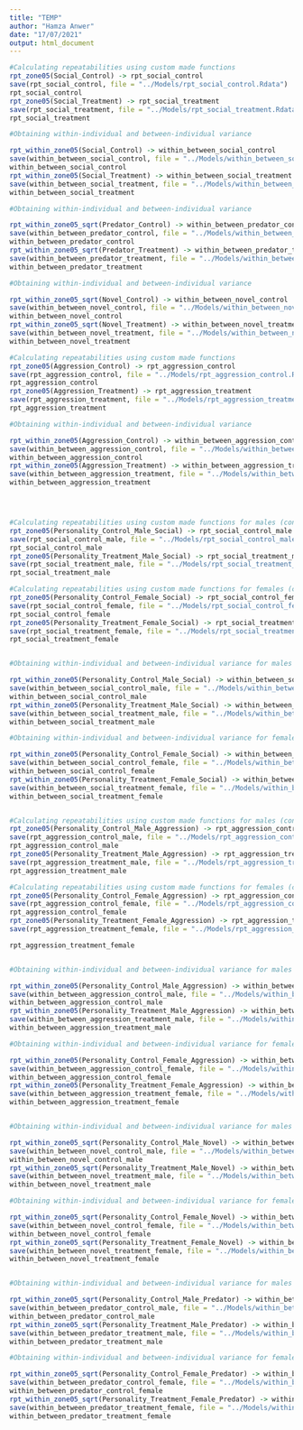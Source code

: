 ```yaml
---
title: "TEMP"
author: "Hamza Anwer"
date: "17/07/2021"
output: html_document
---
```


```r
#Calculating repeatabilities using custom made functions
rpt_zone05(Social_Control) -> rpt_social_control
save(rpt_social_control, file = "../Models/rpt_social_control.Rdata")
rpt_social_control
rpt_zone05(Social_Treatment) -> rpt_social_treatment
save(rpt_social_treatment, file = "../Models/rpt_social_treatment.Rdata")
rpt_social_treatment

#Obtaining within-individual and between-individual variance 

rpt_within_zone05(Social_Control) -> within_between_social_control
save(within_between_social_control, file = "../Models/within_between_social_control.Rdata")
within_between_social_control
rpt_within_zone05(Social_Treatment) -> within_between_social_treatment
save(within_between_social_treatment, file = "../Models/within_between_social_treatment.Rdata")
within_between_social_treatment

#Obtaining within-individual and between-individual variance 

rpt_within_zone05_sqrt(Predator_Control) -> within_between_predator_control
save(within_between_predator_control, file = "../Models/within_between_predator_control.Rdata")
within_between_predator_control
rpt_within_zone05_sqrt(Predator_Treatment) -> within_between_predator_treatment
save(within_between_predator_treatment, file = "../Models/within_between_predator_treatment.Rdata")
within_between_predator_treatment

#Obtaining within-individual and between-individual variance 

rpt_within_zone05_sqrt(Novel_Control) -> within_between_novel_control
save(within_between_novel_control, file = "../Models/within_between_novel_control.Rdata")
within_between_novel_control
rpt_within_zone05_sqrt(Novel_Treatment) -> within_between_novel_treatment
save(within_between_novel_treatment, file = "../Models/within_between_novel_treatment.Rdata")
within_between_novel_treatment

#Calculating repeatabilities using custom made functions
rpt_zone05(Aggression_Control) -> rpt_aggression_control
save(rpt_aggression_control, file = "../Models/rpt_aggression_control.Rdata")
rpt_aggression_control
rpt_zone05(Aggression_Treatment) -> rpt_aggression_treatment
save(rpt_aggression_treatment, file = "../Models/rpt_aggression_treatment.Rdata")
rpt_aggression_treatment

#Obtaining within-individual and between-individual variance 

rpt_within_zone05(Aggression_Control) -> within_between_aggression_control
save(within_between_aggression_control, file = "../Models/within_between_aggression_control.Rdata")
within_between_aggression_control
rpt_within_zone05(Aggression_Treatment) -> within_between_aggression_treatment
save(within_between_aggression_treatment, file = "../Models/within_between_aggression_treatment.Rdata")
within_between_aggression_treatment




#Calculating repeatabilities using custom made functions for males (control and treatment)
rpt_zone05(Personality_Control_Male_Social) -> rpt_social_control_male
save(rpt_social_control_male, file = "../Models/rpt_social_control_male.Rdata")
rpt_social_control_male
rpt_zone05(Personality_Treatment_Male_Social) -> rpt_social_treatment_male
save(rpt_social_treatment_male, file = "../Models/rpt_social_treatment_male.Rdata")
rpt_social_treatment_male

#Calculating repeatabilities using custom made functions for females (control and treatment)
rpt_zone05(Personality_Control_Female_Social) -> rpt_social_control_female
save(rpt_social_control_female, file = "../Models/rpt_social_control_female.Rdata")
rpt_social_control_female
rpt_zone05(Personality_Treatment_Female_Social) -> rpt_social_treatment_female
save(rpt_social_treatment_female, file = "../Models/rpt_social_treatment_female.Rdata")
rpt_social_treatment_female


#Obtaining within-individual and between-individual variance for males (control and treatment)

rpt_within_zone05(Personality_Control_Male_Social) -> within_between_social_control_male
save(within_between_social_control_male, file = "../Models/within_between_social_control_male.Rdata")
within_between_social_control_male
rpt_within_zone05(Personality_Treatment_Male_Social) -> within_between_social_treatment_male
save(within_between_social_treatment_male, file = "../Models/within_between_social_treatment_male.Rdata")
within_between_social_treatment_male

#Obtaining within-individual and between-individual variance for females (control and treatment)

rpt_within_zone05(Personality_Control_Female_Social) -> within_between_social_control_female
save(within_between_social_control_female, file = "../Models/within_between_social_control_female.Rdata")
within_between_social_control_female
rpt_within_zone05(Personality_Treatment_Female_Social) -> within_between_social_treatment_female
save(within_between_social_treatment_female, file = "../Models/within_between_social_treatment_female.Rdata")
within_between_social_treatment_female


#Calculating repeatabilities using custom made functions for males (control and treatment)
rpt_zone05(Personality_Control_Male_Aggression) -> rpt_aggression_control_male
save(rpt_aggression_control_male, file = "../Models/rpt_aggression_control_male.Rdata")
rpt_aggression_control_male
rpt_zone05(Personality_Treatment_Male_Aggression) -> rpt_aggression_treatment_male
save(rpt_aggression_treatment_male, file = "../Models/rpt_aggression_treatment_male.Rdata")
rpt_aggression_treatment_male

#Calculating repeatabilities using custom made functions for females (control and treatment)
rpt_zone05(Personality_Control_Female_Aggression) -> rpt_aggression_control_female
save(rpt_aggression_control_female, file = "../Models/rpt_aggression_control_female.Rdata")
rpt_aggression_control_female
rpt_zone05(Personality_Treatment_Female_Aggression) -> rpt_aggression_treatment_female
save(rpt_aggression_treatment_female, file = "../Models/rpt_aggression_treatment_female.Rdata")

rpt_aggression_treatment_female


#Obtaining within-individual and between-individual variance for males (control and treatment)

rpt_within_zone05(Personality_Control_Male_Aggression) -> within_between_aggression_control_male
save(within_between_aggression_control_male, file = "../Models/within_between_aggression_control_male.Rdata")
within_between_aggression_control_male
rpt_within_zone05(Personality_Treatment_Male_Aggression) -> within_between_aggression_treatment_male
save(within_between_aggression_treatment_male, file = "../Models/within_between_aggression_treatment_male.Rdata")
within_between_aggression_treatment_male

#Obtaining within-individual and between-individual variance for females (control and treatment)

rpt_within_zone05(Personality_Control_Female_Aggression) -> within_between_aggression_control_female
save(within_between_aggression_control_female, file = "../Models/within_between_aggression_control_female.Rdata")
within_between_aggression_control_female
rpt_within_zone05(Personality_Treatment_Female_Aggression) -> within_between_aggression_treatment_female
save(within_between_aggression_treatment_female, file = "../Models/within_between_aggression_treatment_female.Rdata")
within_between_aggression_treatment_female


#Obtaining within-individual and between-individual variance for males (control and treatment)

rpt_within_zone05_sqrt(Personality_Control_Male_Novel) -> within_between_novel_control_male
save(within_between_novel_control_male, file = "../Models/within_between_novel_control_male.Rdata")
within_between_novel_control_male
rpt_within_zone05_sqrt(Personality_Treatment_Male_Novel) -> within_between_novel_treatment_male
save(within_between_novel_treatment_male, file = "../Models/within_between_novel_treatment_male.Rdata")
within_between_novel_treatment_male

#Obtaining within-individual and between-individual variance for females (control and treatment)

rpt_within_zone05_sqrt(Personality_Control_Female_Novel) -> within_between_novel_control_female
save(within_between_novel_control_female, file = "../Models/within_between_novel_control_female.Rdata")
within_between_novel_control_female
rpt_within_zone05_sqrt(Personality_Treatment_Female_Novel) -> within_between_novel_treatment_female
save(within_between_novel_treatment_female, file = "../Models/within_between_novel_treatment_female.Rdata")
within_between_novel_treatment_female


#Obtaining within-individual and between-individual variance for males (control and treatment)

rpt_within_zone05_sqrt(Personality_Control_Male_Predator) -> within_between_predator_control_male
save(within_between_predator_control_male, file = "../Models/within_between_predator_control_male.Rdata")
within_between_predator_control_male
rpt_within_zone05_sqrt(Personality_Treatment_Male_Predator) -> within_between_predator_treatment_male
save(within_between_predator_treatment_male, file = "../Models/within_between_predator_treatment_male.Rdata")
within_between_predator_treatment_male

#Obtaining within-individual and between-individual variance for females (control and treatment)

rpt_within_zone05_sqrt(Personality_Control_Female_Predator) -> within_between_predator_control_female
save(within_between_predator_control_female, file = "../Models/within_between_predator_control_female.Rdata")
within_between_predator_control_female
rpt_within_zone05_sqrt(Personality_Treatment_Female_Predator) -> within_between_predator_treatment_female
save(within_between_predator_treatment_female, file = "../Models/within_between_predator_treatment_female.Rdata")
within_between_predator_treatment_female


```

